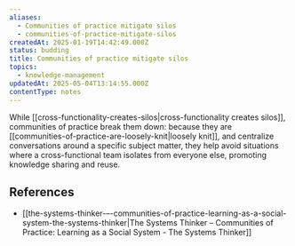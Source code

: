 ```yaml
---
aliases:
  - Communities of practice mitigate silos
  - communities-of-practice-mitigate-silos
createdAt: 2025-01-19T14:42:49.000Z
status: budding
title: Communities of practice mitigate silos
topics:
  - knowledge-management
updatedAt: 2025-05-04T13:14:55.000Z
contentType: notes
---
```

While [[cross-functionality-creates-silos|cross-functionality creates silos]], communities of practice break them down: because they are [[communities-of-practice-are-loosely-knit|loosely knit]], and centralize conversations around a specific subject matter, they help avoid situations where a cross-functional team isolates from everyone else, promoting knowledge sharing and reuse.

## References

- [[the-systems-thinker-–-communities-of-practice-learning-as-a-social-system-the-systems-thinker|The Systems Thinker – Communities of Practice: Learning as a Social System - The Systems Thinker]]
